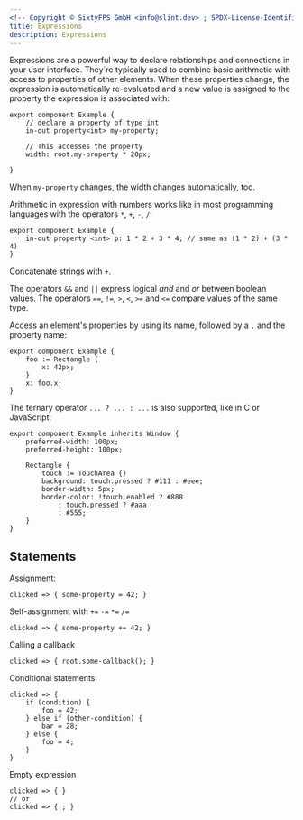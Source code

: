 ```yaml
---
<!-- Copyright © SixtyFPS GmbH <info@slint.dev> ; SPDX-License-Identifier: MIT -->
title: Expressions
description: Expressions
---
```


Expressions are a powerful way to declare relationships and connections in your
user interface. They´re typically used to combine basic arithmetic with access
to properties of other elements. When these properties change, the expression
is automatically re-evaluated and a new value is assigned to the property the
expression is associated with:

```slint
export component Example {
    // declare a property of type int
    in-out property<int> my-property;

    // This accesses the property
    width: root.my-property * 20px;

}
```

When `my-property` changes, the width changes automatically, too.

Arithmetic in expression with numbers works like in most programming languages with the operators `*`, `+`, `-`, `/`:

```slint
export component Example {
    in-out property <int> p: 1 * 2 + 3 * 4; // same as (1 * 2) + (3 * 4)
}
```

Concatenate strings with `+`.

The operators `&&` and `||` express logical _and_ and _or_ between
boolean values. The operators `==`, `!=`, `>`, `<`, `>=` and `<=` compare
values of the same type.

Access an element's properties by using its name, followed by a
`.` and the property name:

```slint
export component Example {
    foo := Rectangle {
        x: 42px;
    }
    x: foo.x;
}
```

The ternary operator `... ? ... : ...` is also supported, like in C or JavaScript:

```slint
export component Example inherits Window {
    preferred-width: 100px;
    preferred-height: 100px;

    Rectangle {
        touch := TouchArea {}
        background: touch.pressed ? #111 : #eee;
        border-width: 5px;
        border-color: !touch.enabled ? #888
            : touch.pressed ? #aaa
            : #555;
    }
}
```

## Statements

Assignment:

```slint no-test
clicked => { some-property = 42; }
```

Self-assignment with `+=` `-=` `*=` `/=`

```slint no-test
clicked => { some-property += 42; }
```

Calling a callback

```slint no-test
clicked => { root.some-callback(); }
```

Conditional statements

```slint no-test
clicked => {
    if (condition) {
        foo = 42;
    } else if (other-condition) {
        bar = 28;
    } else {
        foo = 4;
    }
}
```

Empty expression

```slint no-test
clicked => { }
// or
clicked => { ; }
```


